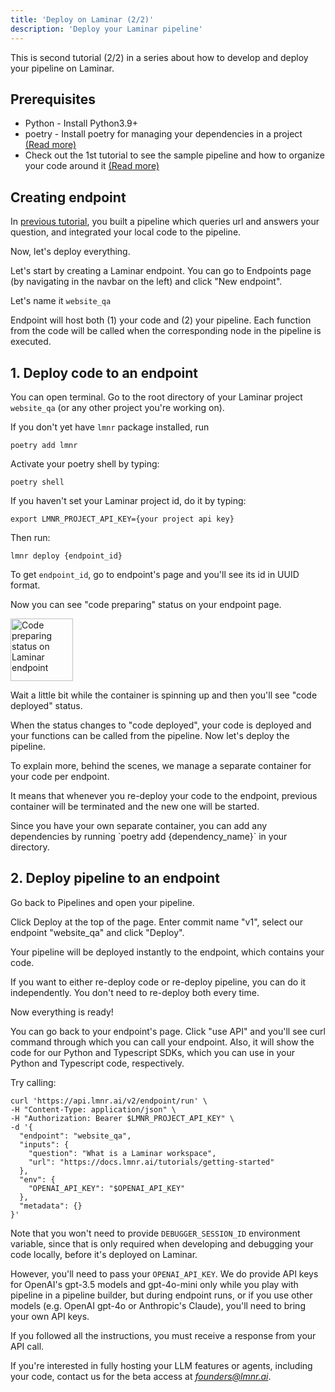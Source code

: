 ```yaml
---
title: 'Deploy on Laminar (2/2)'
description: 'Deploy your Laminar pipeline'
---
```


This is second tutorial (2/2) in a series about how to develop and deploy your pipeline on Laminar.

## Prerequisites

- Python - Install Python3.9+
- poetry - Install poetry for managing your dependencies in a project [(Read more)](https://python-poetry.org/docs/)
- Check out the 1st tutorial to see the sample pipeline and how to organize your code around it [(Read more)](/tutorials/first-pipeline)

## Creating endpoint

In [previous tutorial](/tutorials/first-pipeline), you built a pipeline which queries url and answers your question, and integrated your local code to the pipeline.

Now, let's deploy everything.

Let's start by creating a Laminar endpoint.
You can go to Endpoints page (by navigating in the navbar on the left) and click "New endpoint".

Let's name it `website_qa`

Endpoint will host both (1) your code and (2) your pipeline. Each function from the code will be called when the corresponding node in the pipeline is executed.

## 1. Deploy code to an endpoint

You can open terminal. Go to the root directory of your Laminar project `website_qa` (or any other project you're working on).

If you don't yet have `lmnr` package installed, run

`poetry add lmnr`

Activate your poetry shell by typing:

`poetry shell`

If you haven't set your Laminar project id, do it by typing:

`export LMNR_PROJECT_API_KEY={your project api key}`

Then run:

`lmnr deploy {endpoint_id}`

To get `endpoint_id`, go to endpoint's page and you'll see its id in UUID format.

Now you can see "code preparing" status on your endpoint page.

<Frame caption="Code preparing">
<img height="100" src="/images/tutorials/code-preparing-no-pipeline.png" alt="Code preparing status on Laminar endpoint" />
</Frame>

Wait a little bit while the container is spinning up and then you'll see "code deployed" status.

When the status changes to "code deployed", your code is deployed and your functions can be called from the pipeline. Now let's deploy the pipeline.

To explain more, behind the scenes, we manage a separate container for your code per endpoint.

It means that whenever you re-deploy your code to the endpoint, previous container will be terminated and the new one will be started.

<Tip>
    Since you have your own separate container, you can add any dependencies by running `poetry add {dependency_name}` in your directory.
</Tip>

## 2. Deploy pipeline to an endpoint

Go back to Pipelines and open your pipeline.

Click Deploy at the top of the page. Enter commit name "v1", select our endpoint "website_qa" and click "Deploy".

Your pipeline will be deployed instantly to the endpoint, which contains your code.

<Info>
    If you want to either re-deploy code or re-deploy pipeline, you can do it independently. You don't need to re-deploy both every time.
</Info>

Now everything is ready!

You can go back to your endpoint's page. Click "use API" and you'll see curl command through which you can call your endpoint.
Also, it will show the code for our Python and Typescript SDKs, which you can use in your Python and Typescript code, respectively.

Try calling:
```
curl 'https://api.lmnr.ai/v2/endpoint/run' \
-H "Content-Type: application/json" \
-H "Authorization: Bearer $LMNR_PROJECT_API_KEY" \
-d '{
  "endpoint": "website_qa",
  "inputs": {
    "question": "What is a Laminar workspace",
    "url": "https://docs.lmnr.ai/tutorials/getting-started"
  },
  "env": {
    "OPENAI_API_KEY": "$OPENAI_API_KEY"
  },
  "metadata": {}
}'
```

Note that you won't need to provide `DEBUGGER_SESSION_ID` environment variable, since that is only required when developing and debugging your code locally, before it's deployed on Laminar.

However, you'll need to pass your `OPENAI_API_KEY`.
We do provide API keys for OpenAI's gpt-3.5 models and gpt-4o-mini only while you play with pipeline in a pipeline builder, but during endpoint runs, or if you use other models (e.g. OpenAI gpt-4o or Anthropic's Claude), you'll need to bring your own API keys.

If you followed all the instructions, you must receive a response from your API call.

If you're interested in fully hosting your LLM features or agents, including your code, contact us for the beta access at [*founders@lmnr.ai*](mailto:founders@lmnr.ai).
